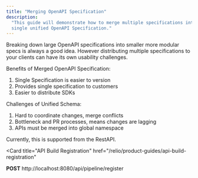 ```yaml
---
title: "Merging OpenAPI Specification"
description:
  "This guide will demonstrate how to merge multiple specifications into a
  single unified OpenAPI Specification."
---
```


Breaking down large OpenAPI specifications into smaller more modular specs is
always a good idea. However distributing multiple specifications to your clients
can have its own usability challenges.

Benefits of Merged OpenAPI Specification:

1. Single Specification is easier to version
2. Provides single specification to customers
3. Easier to distribute SDKs

Challenges of Unified Schema:

1. Hard to coordinate changes, merge conflicts
2. Bottleneck and PR processes, means changes are lagging
3. APIs must be merged into global namespace

Currently, this is supported from the RestAPI.

<Card
  title="API Build Registration"
  href="/relio/product-guides/api-build-registration"
>
  **POST** http://localhost:8080/api/pipeline/register
</Card>
